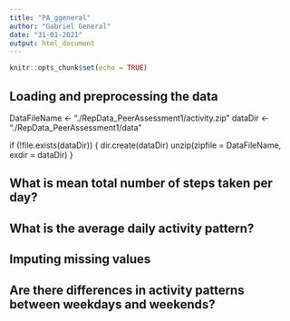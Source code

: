 ```yaml
---
title: "PA_ggeneral"
author: "Gabriel General"
date: "31-01-2021"
output: html_document
---
```


```r
knitr::opts_chunk$set(echo = TRUE)
```

## Loading and preprocessing the data

DataFileName <- "./RepData_PeerAssessment1/activity.zip"
dataDir <- "./RepData_PeerAssessment1/data"


if (!file.exists(dataDir)) {
  dir.create(dataDir)
  unzip(zipfile = DataFileName, exdir = dataDir)
}



## What is mean total number of steps taken per day?



## What is the average daily activity pattern?



## Imputing missing values



## Are there differences in activity patterns between weekdays and weekends?
